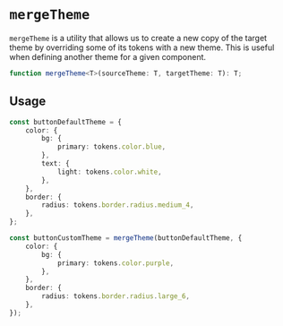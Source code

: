 

<Meta title="Packages / Theming / mergeTheme" />

# `mergeTheme`

`mergeTheme` is a utility that allows us to create a new copy of the target
theme by overriding some of its tokens with a new theme. This is useful when
defining another theme for a given component.

```ts
function mergeTheme<T>(sourceTheme: T, targetTheme: T): T;
```

<Banner
    kind="info"
    text="Note that the first argument will define the
interface/contract that the second arg needs to follow."
/>

## Usage

```ts
const buttonDefaultTheme = {
    color: {
        bg: {
            primary: tokens.color.blue,
        },
        text: {
            light: tokens.color.white,
        },
    },
    border: {
        radius: tokens.border.radius.medium_4,
    },
};

const buttonCustomTheme = mergeTheme(buttonDefaultTheme, {
    color: {
        bg: {
            primary: tokens.color.purple,
        },
    },
    border: {
        radius: tokens.border.radius.large_6,
    },
});
```
